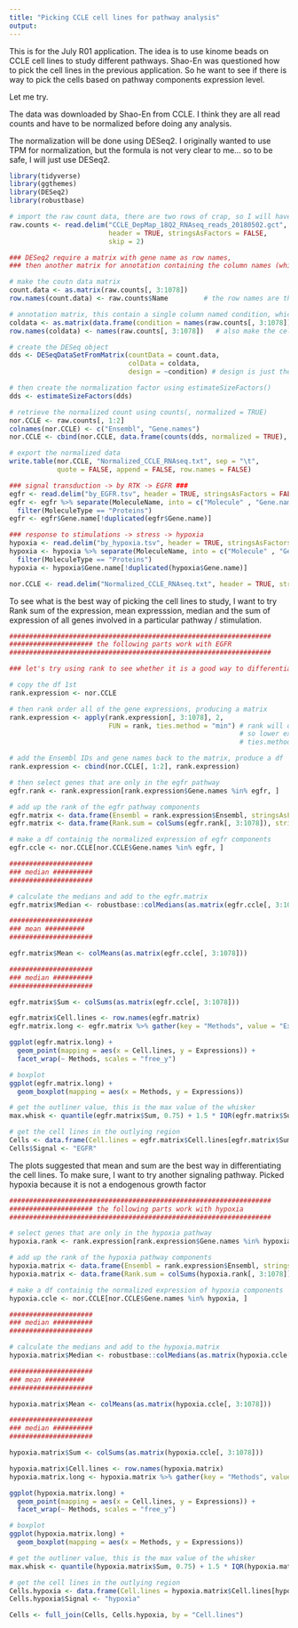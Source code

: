 ```yaml
---
title: "Picking CCLE cell lines for pathway analysis"
output: 
---
```


This is for the July R01 application. The idea is to use kinome beads on CCLE cell lines to study different pathways. Shao-En was questioned how to pick the cell lines in the previous application. So he want to see if there is way to pick the cells based on pathway components expression level. 

Let me try.

The data was downloaded by Shao-En from CCLE. I think they are all read counts and have to be normalized before doing any analysis.

The normalization will be done using DESeq2. 
I originally wanted to use TPM for normalization, but the formula is not very clear to me... so to be safe, I will just use DESeq2.

```r
library(tidyverse)
library(ggthemes)
library(DESeq2)
library(robustbase)
```

```r

# import the raw count data, there are two rows of crap, so I will have to skip it
raw.counts <- read.delim("CCLE_DepMap_18Q2_RNAseq_reads_20180502.gct",
                         header = TRUE, stringsAsFactors = FALSE,
                         skip = 2)

### DESeq2 require a matrix with gene name as row names,                                                    ###
### then another matrix for annotation containing the column names (which is cell lines in this case)       ###

# make the coutn data matrix
count.data <- as.matrix(raw.counts[, 3:1078])
row.names(count.data) <- raw.counts$Name         # the row names are the Ensembl IDs

# annotation matrix, this contain a single column named condition, which is the name of the cell lines
coldata <- as.matrix(data.frame(condition = names(raw.counts[, 3:1078]))) 
row.names(coldata) <- names(raw.counts[, 3:1078])   # also make the cell lines as the col.names

# create the DESeq object
dds <- DESeqDataSetFromMatrix(countData = count.data,
                              colData = coldata,
                              design = ~condition) # design is just the condition in this case

# then create the normalization factor using estimateSizeFactors()
dds <- estimateSizeFactors(dds)

# retrieve the normalized count using counts(, normalized = TRUE)
nor.CCLE <- raw.counts[, 1:2]
colnames(nor.CCLE) <- c("Ensembl", "Gene.names")
nor.CCLE <- cbind(nor.CCLE, data.frame(counts(dds, normalized = TRUE), stringsAsFactors = FALSE), row.names = NULL)

# export the normalized data
write.table(nor.CCLE, "Normalized_CCLE_RNAseq.txt", sep = "\t",
            quote = FALSE, append = FALSE, row.names = FALSE)
```

```r

### signal transduction -> by RTK -> EGFR ###
egfr <- read.delim("by_EGFR.tsv", header = TRUE, stringsAsFactors = FALSE)
egfr <- egfr %>% separate(MoleculeName, into = c("Molecule" , "Gene.name"), sep = " ") %>%
  filter(MoleculeType == "Proteins")
egfr <- egfr$Gene.name[!duplicated(egfr$Gene.name)]

### response to stimulations -> stress -> hypoxia
hypoxia <- read.delim("by_hypoxia.tsv", header = TRUE, stringsAsFactors = FALSE)
hypoxia <- hypoxia %>% separate(MoleculeName, into = c("Molecule" , "Gene.name"), sep = " ") %>%
  filter(MoleculeType == "Proteins")
hypoxia <- hypoxia$Gene.name[!duplicated(hypoxia$Gene.name)]
```

```r
nor.CCLE <- read.delim("Normalized_CCLE_RNAseq.txt", header = TRUE, stringsAsFactors = FALSE)
```

To see what is the best way of picking the cell lines to study, I want to try Rank sum of the expression, mean expresssion, median and the sum of expression of all genes involved in a particular pathway / stimulation. 
```r

##################################################################
##################### the following parts work with EGFR 
##################################################################

### let's try using rank to see whether it is a good way to differentiate the cell lines ###

# copy the df 1st
rank.expression <- nor.CCLE

# then rank order all of the gene expressions, producing a matrix
rank.expression <- apply(rank.expression[, 3:1078], 2, 
                         FUN = rank, ties.method = "min") # rank will order ascendingly, 
                                                          # so lower expression get a smaller rank number
                                                          # ties.method = "min" put the ties to a smaller number

# add the Ensembl IDs and gene names back to the matrix, produce a df
rank.expression <- cbind(nor.CCLE[, 1:2], rank.expression)

# then select genes that are only in the egfr pathway
egfr.rank <- rank.expression[rank.expression$Gene.names %in% egfr, ]

# add up the rank of the egfr pathway components 
egfr.matrix <- data.frame(Ensembl = rank.expression$Ensembl, stringsAsFactors = FALSE)
egfr.matrix <- data.frame(Rank.sum = colSums(egfr.rank[, 3:1078]), stringsAsFactors = FALSE)

```


```r

# make a df containig the normalized expression of egfr components
egfr.ccle <- nor.CCLE[nor.CCLE$Gene.names %in% egfr, ]

#####################
### median ##########
#####################

# calculate the medians and add to the egfr.matrix
egfr.matrix$Median <- robustbase::colMedians(as.matrix(egfr.ccle[, 3:1078]))

#####################
### mean ##########
#####################

egfr.matrix$Mean <- colMeans(as.matrix(egfr.ccle[, 3:1078]))

#####################
### median ##########
#####################

egfr.matrix$Sum <- colSums(as.matrix(egfr.ccle[, 3:1078]))

```

```r

egfr.matrix$Cell.lines <- row.names(egfr.matrix)
egfr.matrix.long <- egfr.matrix %>% gather(key = "Methods", value = "Expressions", 1:4)

ggplot(egfr.matrix.long) +
  geom_point(mapping = aes(x = Cell.lines, y = Expressions)) +
  facet_wrap(~ Methods, scales = "free_y")

# boxplot
ggplot(egfr.matrix.long) +
  geom_boxplot(mapping = aes(x = Methods, y = Expressions))

# get the outliner value, this is the max value of the whisker
max.whisk <- quantile(egfr.matrix$Sum, 0.75) + 1.5 * IQR(egfr.matrix$Sum)

# get the cell lines in the outlying region
Cells <- data.frame(Cell.lines = egfr.matrix$Cell.lines[egfr.matrix$Sum >= max.whisk])
Cells$Signal <- "EGFR"
```

The plots suggested that mean and sum are the best way in differentiating the cell lines. To make sure, I want to try another signaling pathway. Picked hypoxia because it is not a endogenous growth factor

```r

##################################################################
##################### the following parts work with hypoxia 
##################################################################

# select genes that are only in the hypoxia pathway
hypoxia.rank <- rank.expression[rank.expression$Gene.names %in% hypoxia, ]

# add up the rank of the hypoxia pathway components 
hypoxia.matrix <- data.frame(Ensembl = rank.expression$Ensembl, stringsAsFactors = FALSE)
hypoxia.matrix <- data.frame(Rank.sum = colSums(hypoxia.rank[, 3:1078]), stringsAsFactors = FALSE)

```


```r

# make a df containig the normalized expression of hypoxia components
hypoxia.ccle <- nor.CCLE[nor.CCLE$Gene.names %in% hypoxia, ]

#####################
### median ##########
#####################

# calculate the medians and add to the hypoxia.matrix
hypoxia.matrix$Median <- robustbase::colMedians(as.matrix(hypoxia.ccle[, 3:1078]))

#####################
### mean ##########
#####################

hypoxia.matrix$Mean <- colMeans(as.matrix(hypoxia.ccle[, 3:1078]))

#####################
### median ##########
#####################

hypoxia.matrix$Sum <- colSums(as.matrix(hypoxia.ccle[, 3:1078]))

```

```r

hypoxia.matrix$Cell.lines <- row.names(hypoxia.matrix)
hypoxia.matrix.long <- hypoxia.matrix %>% gather(key = "Methods", value = "Expressions", 1:4)

ggplot(hypoxia.matrix.long) +
  geom_point(mapping = aes(x = Cell.lines, y = Expressions)) +
  facet_wrap(~ Methods, scales = "free_y")

# boxplot
ggplot(hypoxia.matrix.long) +
  geom_boxplot(mapping = aes(x = Methods, y = Expressions))

# get the outliner value, this is the max value of the whisker
max.whisk <- quantile(hypoxia.matrix$Sum, 0.75) + 1.5 * IQR(hypoxia.matrix$Sum)

# get the cell lines in the outlying region
Cells.hypoxia <- data.frame(Cell.lines = hypoxia.matrix$Cell.lines[hypoxia.matrix$Sum >= max.whisk])
Cells.hypoxia$Signal <- "hypoxia"

Cells <- full_join(Cells, Cells.hypoxia, by = "Cell.lines")

```
